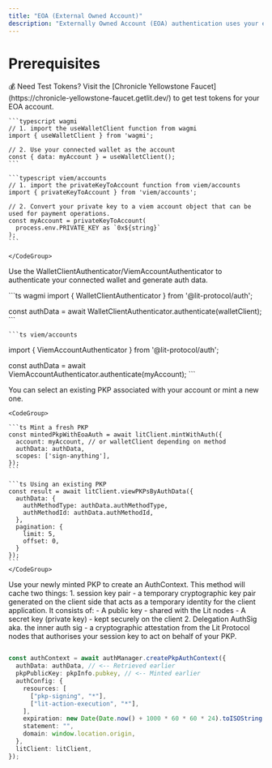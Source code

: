 ```yaml
---
title: "EOA (External Owned Account)"
description: "Externally Owned Account (EOA) authentication uses your existing Ethereum account to authenticate and mint PKPs. You can either use a private key or connect your wallet."
---
```


# Prerequisites

<Note>
  💰 Need Test Tokens? Visit the [Chronicle Yellowstone
  Faucet](https://chronicle-yellowstone-faucet.getlit.dev/) to get test tokens
  for your EOA account.
</Note>

<Steps>
  <Step title="Create an account">
    <CodeGroup>

    ```typescript wagmi
    // 1. import the useWalletClient function from wagmi
    import { useWalletClient } from 'wagmi';

    // 2. Use your connected wallet as the account
    const { data: myAccount } = useWalletClient();
    ```

    ```typescript viem/accounts
    // 1. import the privateKeyToAccount function from viem/accounts
    import { privateKeyToAccount } from 'viem/accounts';

    // 2. Convert your private key to a viem account object that can be used for payment operations.
    const myAccount = privateKeyToAccount(
      process.env.PRIVATE_KEY as `0x${string}`
    );
    ```

    </CodeGroup>
  </Step>

  <Step title="Authenticate with EOA">

Use the WalletClientAuthenticator/ViemAccountAuthenticator to authenticate your connected wallet and generate auth data.

  <CodeGroup>
    ```ts wagmi
import { WalletClientAuthenticator } from '@lit-protocol/auth';

const authData = await WalletClientAuthenticator.authenticate(walletClient);
    ```

    ```ts viem/accounts
import { ViemAccountAuthenticator } from '@lit-protocol/auth';

const authData = await ViemAccountAuthenticator.authenticate(myAccount);
    ```



  </CodeGroup>
  </Step>

  <Step title="Get or Mint a PKP">
You can select an existing PKP associated with your account or mint a new one.

    <CodeGroup>

    ```ts Mint a fresh PKP
    const mintedPkpWithEoaAuth = await litClient.mintWithAuth({
      account: myAccount, // or walletClient depending on method
      authData: authData,
      scopes: ['sign-anything'],
    });
    ```

    ```ts Using an existing PKP
    const result = await litClient.viewPKPsByAuthData({
      authData: {
        authMethodType: authData.authMethodType,
        authMethodId: authData.authMethodId,
      },
      pagination: {
        limit: 5,
        offset: 0,
      }
    });
    ```
    </CodeGroup>
  </Step>

  <Step title="Generate Auth Context">
Use your newly minted PKP to create an AuthContext. This method will cache two things:
1. session key pair - a temporary cryptographic key pair generated on the client side that acts as a temporary identity for the client application. It consists of:
    - A public key - shared with the Lit nodes
    - A secret key (private key) - kept securely on the client
2. Delegation AuthSig aka. the inner auth sig - a cryptographic attestation from the Lit Protocol nodes that authorises your session key to act on behalf of your PKP.

```ts

const authContext = await authManager.createPkpAuthContext({
  authData: authData, // <-- Retrieved earlier
  pkpPublicKey: pkpInfo.pubkey, // <-- Minted earlier
  authConfig: {
    resources: [
      ["pkp-signing", "*"],
      ["lit-action-execution", "*"],
    ],
    expiration: new Date(Date.now() + 1000 * 60 * 60 * 24).toISOString(),
    statement: "",
    domain: window.location.origin,
  },
  litClient: litClient,
});
```
  </Step>
</Steps>